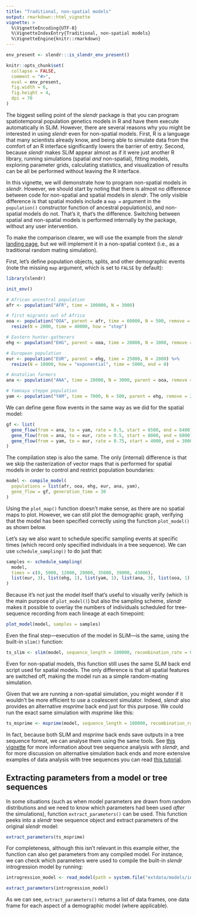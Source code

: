 ```yaml
---
title: "Traditional, non-spatial models"
output: rmarkdown::html_vignette
vignette: >
  %\VignetteEncoding{UTF-8}
  %\VignetteIndexEntry{Traditional, non-spatial models}
  %\VignetteEngine{knitr::rmarkdown}
---
```


```r
env_present <- slendr:::is_slendr_env_present()

knitr::opts_chunk$set(
  collapse = FALSE,
  comment = "#>",
  eval = env_present,
  fig.width = 6,
  fig.height = 4,
  dpi = 70
)
```

The biggest selling point of the *slendr* package is that you can program spatiotemporal population genetics models in R and have them execute automatically in SLiM. However, there are several reasons why you might be interested in using *slendr* even for non-spatial models. First, R is a language that many scientists already know, and being able to simulate data from the comfort of an R interface significantly lowers the barrier of entry. Second, because *slendr* makes SLiM appear almost as if it were just another R library, running simulations (spatial *and* non-spatial), fitting models, exploring parameter grids, calculating statistics, and visualization of results can be all be performed without leaving the R interface.

In this vignette, we will demonstrate how to program non-spatial models in *slendr*. However, we should start by noting that there is almost no difference between code for non-spatial and spatial models in *slendr*. The only visible difference is that spatial models include a `map =` argument in the `population()` constructor function of ancestral population(s), and non-spatial models do not. That's it, that's the difference. Switching between spatial and non-spatial models is performed internally by the package, without any user intervention.

To make the comparison clearer, we will use the example from the *slendr* [landing page](https://github.com/bodkan/slendr), but we will implement it in a non-spatial context (i.e., as a traditional random mating simulation).

First, let's define population objects, splits, and other demographic events (note the missing `map` argument, which is set to `FALSE` by default):

```r
library(slendr)

init_env()

# African ancestral population
afr <- population("AFR", time = 100000, N = 3000)

# first migrants out of Africa
ooa <- population("OOA", parent = afr, time = 60000, N = 500, remove = 25000) %>%
  resize(N = 2000, time = 40000, how = "step")

# Eastern hunter-gatherers
ehg <- population("EHG", parent = ooa, time = 28000, N = 1000, remove = 6000)

# European population
eur <- population("EUR", parent = ehg, time = 25000, N = 2000) %>%
  resize(N = 10000, how = "exponential", time = 5000, end = 0)

# Anatolian farmers
ana <- population("ANA", time = 28000, N = 3000, parent = ooa, remove = 4000)

# Yamnaya steppe population
yam <- population("YAM", time = 7000, N = 500, parent = ehg, remove = 2500)
```

We can define gene flow events in the same way as we did for the spatial model:

```r
gf <- list(
  gene_flow(from = ana, to = yam, rate = 0.5, start = 6500, end = 6400),
  gene_flow(from = ana, to = eur, rate = 0.5, start = 8000, end = 6000),
  gene_flow(from = yam, to = eur, rate = 0.75, start = 4000, end = 3000)
)
```

The compilation step is also the same. The only (internal) difference is that we skip the rasterization of vector maps that is performed for spatial models in order to control and restrict population boundaries:

```r
model <- compile_model(
  populations = list(afr, ooa, ehg, eur, ana, yam),
  gene_flow = gf, generation_time = 30
)
```

Using the `plot_map()` function doesn't make sense, as there are no spatial maps to plot. However, we can still plot the demographic graph, verifying that the model has been specified correctly using the function `plot_model()` as shown below.

Let's say we also want to schedule specific sampling events at specific times (which record only specified individuals in a tree sequence). We can use `schedule_sampling()` to do just that:

```r
samples <- schedule_sampling(
  model,
  times = c(0, 5000, 12000, 20000, 35000, 39000, 43000),
  list(eur, 3), list(ehg, 1), list(yam, 1), list(ana, 3), list(ooa, 1), list(afr, 1)
)
```

Because it's not just the model itself that's useful to visually verify (which is the main purpose of `plot_model()`) but also the sampling scheme, _slendr_ makes it possible to overlay the numbers of individuals scheduled for tree-sequence recording from each lineage at each timepoint:

```r
plot_model(model, samples = samples)
```

Even the final step---execution of the model in SLiM---is the same, using the built-in `slim()` function:

```r
ts_slim <- slim(model, sequence_length = 100000, recombination_rate = 0)
```

Even for non-spatial models, this function still uses the same SLiM back end script used for spatial models. The only difference is that all spatial features are switched off, making the model run as a simple random-mating simulation.

Given that we are running a non-spatial simulation, you might wonder if it wouldn't be more efficient to use a coalescent simulator. Indeed, *slendr* also provides an alternative *msprime* back end just for this purpose. We could run the exact same simulation with *msprime* like this:

```r
ts_msprime <- msprime(model, sequence_length = 100000, recombination_rate = 0)
```

In fact, because both SLiM and *msprime* back ends save outputs in a tree sequence format, we can analyse them using the same tools. See [this vignette](vignette-05-tree-sequences.html) for more information about tree sequence analysis with *slendr*, and for more discussion on alternative simulation back ends and more extensive examples of data analysis with tree sequences you can read [this tutorial](vignette-07-backends.html).

## Extracting parameters from a model or tree sequences

In some situations (such as when model parameters are drawn from random distributions and we need to know which parameters had been used _after_ the simulations), function `extract_parameters()` can be used. This function peeks into a _slendr_ tree sequence object and extract parameters of the original _slendr_ model:

```r
extract_parameters(ts_msprime)
```

For completeness, although this isn't relevant in this example either, the function can also get parameters from any compiled model. For instance, we can check which parameters were used to compile the built-in _slendr_ introgression model by running:

```r
introgression_model <- read_model(path = system.file("extdata/models/introgression", package = "slendr"))

extract_parameters(introgression_model)
```

As we can see, `extract_parameters()` returns a list of data frames, one data frame for each aspect of a demographic model (where applicable).
